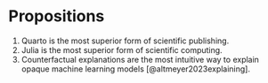 # Propositions

1. Quarto is the most superior form of scientific publishing.
2. Julia is the most superior form of scientific computing.
3. Counterfactual explanations are the most intuitive way to explain opaque machine learning models [@altmeyer2023explaining].

